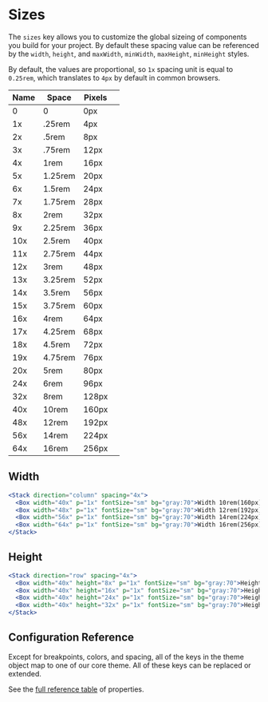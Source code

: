 
# Sizes

The `sizes` key allows you to customize the global sizeing of components you
build for your project. By default these spacing value can be referenced by the
`width`, `height`, and `maxWidth`, `minWidth`, `maxHeight`, `minHeight` styles.

<ThemeParser theme="sizes" />

By default, the values are proportional, so `1x` spacing unit is equal to
`0.25rem`, which translates to `4px` by default in common browsers.

| Name | Space   | Pixels |                                    |
| ---- | ------- | ------ | ---------------------------------- |
| 0    | 0       | 0px    | <Box bg="blue:60" h="4x" w={0}/>   |
| 1x   | .25rem  | 4px    | <Box bg="blue:60" h="4x" w="1x"/>  |
| 2x   | .5rem   | 8px    | <Box bg="blue:60" h="4x" w="2x"/>  |
| 3x   | .75rem  | 12px   | <Box bg="blue:60" h="4x" w="3x"/>  |
| 4x   | 1rem    | 16px   | <Box bg="blue:60" h="4x" w="4x"/>  |
| 5x   | 1.25rem | 20px   | <Box bg="blue:60" h="4x" w="5x"/>  |
| 6x   | 1.5rem  | 24px   | <Box bg="blue:60" h="4x" w="6x"/>  |
| 7x   | 1.75rem | 28px   | <Box bg="blue:60" h="4x" w="7x"/>  |
| 8x   | 2rem    | 32px   | <Box bg="blue:60" h="4x" w="8x"/>  |
| 9x   | 2.25rem | 36px   | <Box bg="blue:60" h="4x" w="9x"/>  |
| 10x  | 2.5rem  | 40px   | <Box bg="blue:60" h="4x" w="10x"/> |
| 11x  | 2.75rem | 44px   | <Box bg="blue:60" h="4x" w="11x"/> |
| 12x  | 3rem    | 48px   | <Box bg="blue:60" h="4x" w="12x"/> |
| 13x  | 3.25rem | 52px   | <Box bg="blue:60" h="4x" w="13x"/> |
| 14x  | 3.5rem  | 56px   | <Box bg="blue:60" h="4x" w="14x"/> |
| 15x  | 3.75rem | 60px   | <Box bg="blue:60" h="4x" w="15x"/> |
| 16x  | 4rem    | 64px   | <Box bg="blue:60" h="4x" w="16x"/> |
| 17x  | 4.25rem | 68px   | <Box bg="blue:60" h="4x" w="17x"/> |
| 18x  | 4.5rem  | 72px   | <Box bg="blue:60" h="4x" w="18x"/> |
| 19x  | 4.75rem | 76px   | <Box bg="blue:60" h="4x" w="19x"/> |
| 20x  | 5rem    | 80px   | <Box bg="blue:60" h="4x" w="20x"/> |
| 24x  | 6rem    | 96px   | <Box bg="blue:60" h="4x" w="24x"/> |
| 32x  | 8rem    | 128px  | <Box bg="blue:60" h="4x" w="32x"/> |
| 40x  | 10rem   | 160px  | <Box bg="blue:60" h="4x" w="40x"/> |
| 48x  | 12rem   | 192px  | <Box bg="blue:60" h="4x" w="48x"/> |
| 56x  | 14rem   | 224px  | <Box bg="blue:60" h="4x" w="56x"/> |
| 64x  | 16rem   | 256px  | <Box bg="blue:60" h="4x" w="64x"/> |

## Width

```jsx
<Stack direction="column" spacing="4x">
  <Box width="40x" p="1x" fontSize="sm" bg="gray:70">Width 10rem(160px)</Box>
  <Box width="48x" p="1x" fontSize="sm" bg="gray:70">Width 12rem(192px)</Box>
  <Box width="56x" p="1x" fontSize="sm" bg="gray:70">Width 14rem(224px)</Box>
  <Box width="64x" p="1x" fontSize="sm" bg="gray:70">Width 16rem(256px)</Box>
</Stack>
```

## Height

```jsx
<Stack direction="row" spacing="4x">
  <Box width="40x" height="8x" p="1x" fontSize="sm" bg="gray:70">Height 2rem(32px)</Box>
  <Box width="40x" height="16x" p="1x" fontSize="sm" bg="gray:70">Height 4rem(64px)</Box>
  <Box width="40x" height="24x" p="1x" fontSize="sm" bg="gray:70">Height 6rem(96px)</Box>
  <Box width="40x" height="32x" p="1x" fontSize="sm" bg="gray:70">Height 8rem(128px)</Box>
</Stack>
```

## Configuration Reference

Except for breakpoints, colors, and spacing, all of the keys in the theme object
map to one of our core theme. All of these keys can be replaced or
extended.

See the <a href="https://styled-system.com/table" target="_blank">full reference
table</a> of properties.